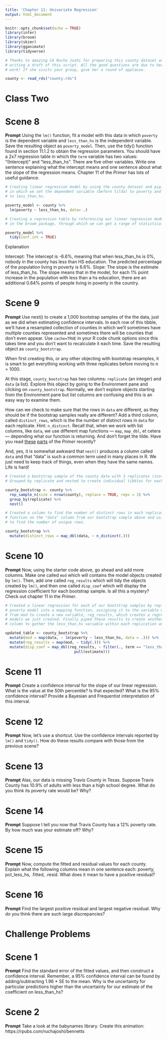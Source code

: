 ```yaml
---
title: 'Chapter 11: Univariate Regression'
output: html_document
---
```


```r
knitr::opts_chunk$set(echo = TRUE)
library(infer)
library(broom)
library(skimr)
library(gganimate)
library(tidyverse)

# Thanks to amazing CA Rucha Joshi for preparing this county dataset and for
# writing a draft of this script. All the good questions are due to her hard
# work! If she visits your group, give her a round of applause.

county <- read_rds("county.rds")
```

# Class Two

# Scene 8

**Prompt** Using the `lm()` function, fit a model with this data in which `poverty` is the dependent variable and `less_than_hs` is the independent variable. Save the resulting object as `poverty_model`. Then, use the tidy() function found in section 11.1.2 to obtain the regression parameters. You should have a 2x7 regression table in which the `term` variable has two values: "(Intercept)" and "less_than_hs". There are five other variables. Write one sentence explaining what the intercept means and one sentence about what the slope of the regression means. Chapter 11 of the *Primer* has lots of useful guidance.

```r

# Creating linear regression model by using the county dataset and piping a linear regression formula,
# in which we set the dependent variable (before tilda) to poverty and the independent variable (after tilda) 
# to less_than_hs.

poverty_model <- county %>%
  lm(poverty ~ less_than_hs, data= .)

# Creating a regression table by referencing our linear regression model from above and using the tidy function
# in the broom package, through which we can get a range of statistical output by setting the conf.int variable equal to TRUE.

poverty_model %>%
  tidy(conf.int = TRUE)

```

Explanation

Intercept: The intercept is -6.6%, meaning that when less_than_hs is 0%, nobody in the county has less than HS education. The predicted percentage of the
population living in poverty is 6.6%.
Slope: The slope is the estimate of less_than_hs. The slope means that in the model, for each 1% point increase in the population with less
than a hs education, there are an additional 0.64% points of people living in poverty in the country. 

# Scene 9

**Prompt** Use nest() to create a 1,000 bootstrap samples of the the data, just as we did when estimating confidence intervals. In each row of this tibble, we'll have a resampled collection of counties in which we’ll sometimes have multiple counties represented and sometimes there will be counties that don't even appear. Use `cache=TRUE` in your R code chunk options since this takes time and you don't want to recalculate it each time. Save the resulting object as `county_bootstrap`.

When first creating this, or any other objecting with bootstrap resamples, it is smart to get everything working with three replicates before moving to n = 1000.

At this stage, `county_bootstrap` has two columns: `replicate` (an integer) and `data` (a list). Explore this object by going to the Environment pane and clicking on `county_bootstrap`. Normally, we don't explore objects starting from the Environment pane but list columns are confusing and this is an easy way to examine them. 

How can we check to make sure that the rows in `data` are different, as they should be if the bootstrap samples really are different? Add a third column, called `distinct_rows`, which is the the number of distinct rows  in `data` for each replicate. Hint: `n_distinct`. Recall that, when we work with list columns, like `data`, we use different map functions --- `map`, `map_dbl`, et cetera --- depending what our function is returning. And don't forget the tilde. Have you read [these](https://davidkane9.github.io/PPBDS/6-functions.html#using-map_-functions-to-create-list-columns) [parts](https://davidkane9.github.io/PPBDS/11-regression.html#uncertainty-in-simple-linear-regressions) of the *Primer* recently?

And, yes, it is somewhat awkward that `nest()` produces a column called `data` and that "data" is such a common term used in many places in R. We just need to keep track of things, even when they have the same names. Life is hard!

```r

# Created a bootstrap sample of the county data with 3 replicates (instead of 1000 because computers may crash). 
# Grouped by replicate and nested to create individual tibbles for each replicate.

county_bootstrap <- county %>%
  rep_sample_n(size = nrow(county), replace = TRUE, reps = 3) %>%
  group_by(replicate) %>%
  nest()

# Created a column to find the number of distinct rows in each replicate by using the map_dbl
# function on the "data" column from our bootstrap sample above and using n_distinct on that data
# to find the number of unique rows.

county_bootstrap %>%
  mutate(distinct_rows = map_dbl(data, ~ n_distinct(.)))
```


# Scene 10 

**Prompt**  Now, using the starter code above, go ahead and add more columns. Make one called `mod` which will contains the model objects created by `lm()`. Then, add one called `reg_results` which will tidy the objects created by `lm()`, and then one called `disp_coef` which will display the regression coefficient for each bootstrap sample. Is all this a mystery? Check out chapter 11 in the *Primer*. 

```r

# Created a linear regression for each of our bootstrap samples by replicating the code we used to create
# poverty model into a mapping function, assigning it to the variable mod. We then piped the results
# from mod to create a new variable, reg_results, which creates a regression table off the replicates of linear regression
# models we just created. Finally piped these results to create another column, disp_coef, which uses the reg_results
# column to gather the less_than_hs variable within each replication and pulls this value.

updated_table <- county_bootstrap %>%
  mutate(mod = map(data, ~ lm(poverty ~ less_than_hs, data = .))) %>%
  mutate(reg_results = map(mod, ~ tidy(.))) %>%
  mutate(disp_coef = map_dbl(reg_results, ~ filter(., term == "less_than_hs") %>%
                               pull(estimate)))

```


# Scene 11 

**Prompt** Create a confidence interval for the slope of our linear regression. What is the value at the 50th percentile? Is that expected? What is the 95% confidence interval? Provide a Bayesian and Frequentist interpretation of this interval.

# Scene 12 

**Prompt** Now, let's use a shortcut. Use the confidence intervals reported by `lm()` and `tidy()`. How do these results compare with those from the previous scene? 

# Scene 13

**Prompt** Alas, our data is missing Travis County in Texas. Suppose Travis County has 10.9% of adults with less than a high school degree. What do you think its poverty rate would be? Why? 

# Scene 14

**Prompt** Suppose I tell you now that Travis County has a 12% poverty rate. By how much was your estimate off? Why?


# Scene 15

**Prompt** Now, compute the fitted and residual values for each county. Explain what the following columns mean in one sentence each: poverty, pct_less_hs, .fitted, .resid. What does it mean to have a positive residual?
 

# Scene 16

**Prompt** Find the largest positive residual and largest negative residual. Why do you think there are such large discrepancies?


# Challenge Problems

# Scene 1

**Prompt** Find the standard error of the fitted values, and then construct a confidence interval. Remember, a 95% confidence interval can be found by adding/subtracting 1.96 * SE to the mean. Why is the uncertainty for particular predictions higher than the uncertainty for our estimate of the coefficient on less_than_hs?


# Scene 2

**Prompt** Take a look at the babynames library. Create this animation: https://rpubs.com/ruchajoshi/bennetts

